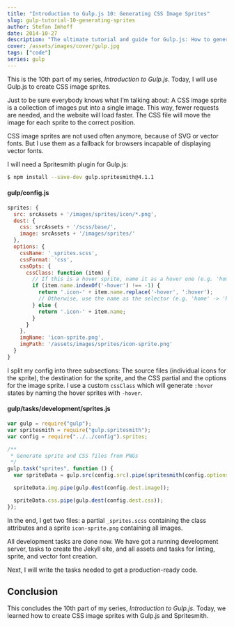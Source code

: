 ```yaml
---
title: "Introduction to Gulp.js 10: Generating CSS Image Sprites"
slug: gulp-tutorial-10-generating-sprites
author: Stefan Imhoff
date: 2014-10-27
description: "The ultimate tutorial and guide for Gulp.js: How to generate image sprite maps with Spritesmith."
cover: /assets/images/cover/gulp.jpg
tags: ["code"]
series: gulp
---
```


This is the 10th part of my series, _Introduction to Gulp.js_. Today, I will use Gulp.js to create CSS image sprites.

Just to be sure everybody knows what I’m talking about: A CSS image sprite is a collection of images put into a single image. This way, fewer requests are needed, and the website will load faster. The CSS file will move the image for each sprite to the correct position.

CSS image sprites are not used often anymore, because of SVG or vector fonts. But I use them as a fallback for browsers incapable of displaying vector fonts.

I will need a Spritesmith plugin for Gulp.js:

```bash
$ npm install --save-dev gulp.spritesmith@4.1.1
```

#### gulp/config.js

```javascript
sprites: {
  src: srcAssets + '/images/sprites/icon/*.png',
  dest: {
    css: srcAssets + '/scss/base/',
    image: srcAssets + '/images/sprites/'
  },
  options: {
    cssName: '_sprites.scss',
    cssFormat: 'css',
    cssOpts: {
      cssClass: function (item) {
        // If this is a hover sprite, name it as a hover one (e.g. 'home-hover' -> 'home:hover')
        if (item.name.indexOf('-hover') !== -1) {
          return '.icon-' + item.name.replace('-hover', ':hover');
          // Otherwise, use the name as the selector (e.g. 'home' -> 'home')
        } else {
          return '.icon-' + item.name;
        }
      }
    },
    imgName: 'icon-sprite.png',
    imgPath: '/assets/images/sprites/icon-sprite.png'
  }
}
```

I split my config into three subsections: The source files (individual icons for the sprite), the destination for the sprite, and the CSS partial and the options for the image sprite. I use a custom `cssClass` which will generate `:hover` states by naming the hover sprites with `-hover`.

#### gulp/tasks/development/sprites.js

```javascript
var gulp = require("gulp");
var spritesmith = require("gulp.spritesmith");
var config = require("../../config").sprites;

/**
 * Generate sprite and CSS files from PNGs
 */
gulp.task("sprites", function () {
  var spriteData = gulp.src(config.src).pipe(spritesmith(config.options));

  spriteData.img.pipe(gulp.dest(config.dest.image));

  spriteData.css.pipe(gulp.dest(config.dest.css));
});
```

In the end, I get two files: a partial `_sprites.scss` containing the class attributes and a sprite `icon-sprite.png` containing all images.

All development tasks are done now. We have got a running development server, tasks to create the Jekyll site, and all assets and tasks for linting, sprite, and vector font creation.

Next, I will write the tasks needed to get a production-ready code.

## Conclusion

This concludes the 10th part of my series, _Introduction to Gulp.js_. Today, we learned how to create CSS image sprites with Gulp.js and Spritesmith.

<Figure>
  <MoreLink href="https://github.com/kogakure/gulp-tutorial" text="View Source on GitHub" />
</Figure>
